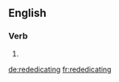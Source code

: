 ==English==

===Verb===
{{head|en|present participle}}

# {{present participle of|rededicate|lang=en}}

[[de:rededicating]]
[[fr:rededicating]]
